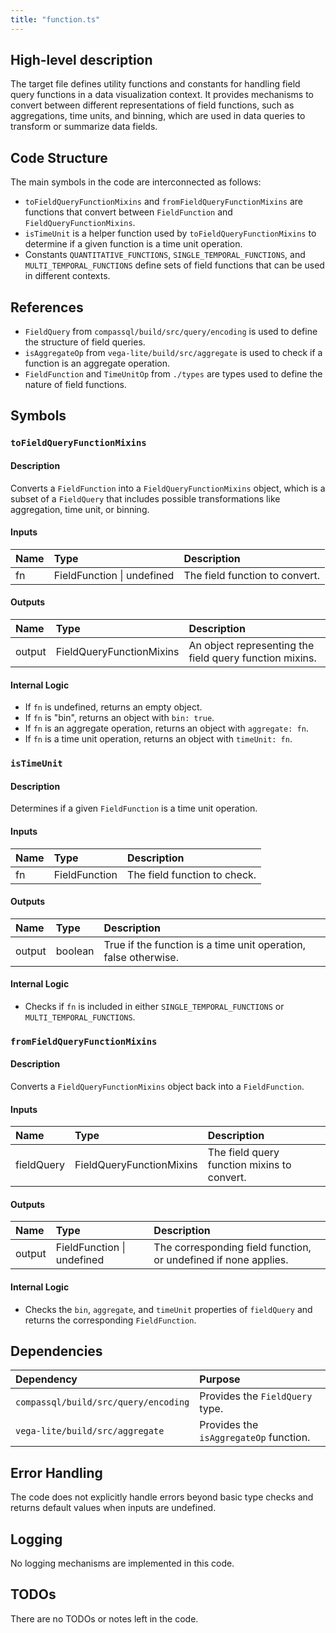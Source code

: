 ```yaml
---
title: "function.ts"
---
```


## High-level description

The target file defines utility functions and constants for handling field query functions in a data visualization context. It provides mechanisms to convert between different representations of field functions, such as aggregations, time units, and binning, which are used in data queries to transform or summarize data fields.

## Code Structure

The main symbols in the code are interconnected as follows:
- `toFieldQueryFunctionMixins` and `fromFieldQueryFunctionMixins` are functions that convert between `FieldFunction` and `FieldQueryFunctionMixins`.
- `isTimeUnit` is a helper function used by `toFieldQueryFunctionMixins` to determine if a given function is a time unit operation.
- Constants `QUANTITATIVE_FUNCTIONS`, `SINGLE_TEMPORAL_FUNCTIONS`, and `MULTI_TEMPORAL_FUNCTIONS` define sets of field functions that can be used in different contexts.

## References

- `FieldQuery` from `compassql/build/src/query/encoding` is used to define the structure of field queries.
- `isAggregateOp` from `vega-lite/build/src/aggregate` is used to check if a function is an aggregate operation.
- `FieldFunction` and `TimeUnitOp` from `./types` are types used to define the nature of field functions.

## Symbols

### `toFieldQueryFunctionMixins`
#### Description
Converts a `FieldFunction` into a `FieldQueryFunctionMixins` object, which is a subset of a `FieldQuery` that includes possible transformations like aggregation, time unit, or binning.

#### Inputs
| Name | Type | Description |
|:-----|:-----|:------------|
| fn | FieldFunction \| undefined | The field function to convert. |

#### Outputs
| Name | Type | Description |
|:-----|:-----|:------------|
| output | FieldQueryFunctionMixins | An object representing the field query function mixins. |

#### Internal Logic
- If `fn` is undefined, returns an empty object.
- If `fn` is "bin", returns an object with `bin: true`.
- If `fn` is an aggregate operation, returns an object with `aggregate: fn`.
- If `fn` is a time unit operation, returns an object with `timeUnit: fn`.

### `isTimeUnit`
#### Description
Determines if a given `FieldFunction` is a time unit operation.

#### Inputs
| Name | Type | Description |
|:-----|:-----|:------------|
| fn | FieldFunction | The field function to check. |

#### Outputs
| Name | Type | Description |
|:-----|:-----|:------------|
| output | boolean | True if the function is a time unit operation, false otherwise. |

#### Internal Logic
- Checks if `fn` is included in either `SINGLE_TEMPORAL_FUNCTIONS` or `MULTI_TEMPORAL_FUNCTIONS`.

### `fromFieldQueryFunctionMixins`
#### Description
Converts a `FieldQueryFunctionMixins` object back into a `FieldFunction`.

#### Inputs
| Name | Type | Description |
|:-----|:-----|:------------|
| fieldQuery | FieldQueryFunctionMixins | The field query function mixins to convert. |

#### Outputs
| Name | Type | Description |
|:-----|:-----|:------------|
| output | FieldFunction \| undefined | The corresponding field function, or undefined if none applies. |

#### Internal Logic
- Checks the `bin`, `aggregate`, and `timeUnit` properties of `fieldQuery` and returns the corresponding `FieldFunction`.

## Dependencies

| Dependency | Purpose |
|:-----------|:--------|
| `compassql/build/src/query/encoding` | Provides the `FieldQuery` type. |
| `vega-lite/build/src/aggregate` | Provides the `isAggregateOp` function. |

## Error Handling

The code does not explicitly handle errors beyond basic type checks and returns default values when inputs are undefined.

## Logging

No logging mechanisms are implemented in this code.

## TODOs

There are no TODOs or notes left in the code.